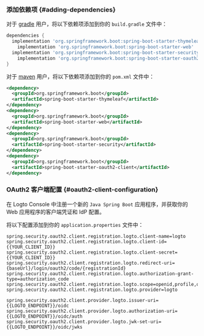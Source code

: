 ### 添加依赖项 \{#adding-dependencies}

对于 [gradle](https://spring.io/guides/gs/gradle) 用户，将以下依赖项添加到你的 `build.gradle` 文件中：

```groovy title="build.gradle"
dependencies {
  implementation 'org.springframework.boot:spring-boot-starter-thymeleaf'
	implementation 'org.springframework.boot:spring-boot-starter-web'
  implementation 'org.springframework.boot:spring-boot-starter-security'
	implementation 'org.springframework.boot:spring-boot-starter-oauth2-client'
}
```

对于 [maven](https://spring.io/guides/gs/maven) 用户，将以下依赖项添加到你的 `pom.xml` 文件中：

```xml title="pom.xml"
<dependency>
  <groupId>org.springframework.boot</groupId>
  <artifactId>spring-boot-starter-thymeleaf</artifactId>
</dependency>
<dependency>
  <groupId>org.springframework.boot</groupId>
  <artifactId>spring-boot-starter-web</artifactId>
</dependency>
<dependency>
  <groupId>org.springframework.boot</groupId>
  <artifactId>spring-boot-starter-security</artifactId>
</dependency>
<dependency>
  <groupId>org.springframework.boot</groupId>
  <artifactId>spring-boot-starter-oauth2-client</artifactId>
</dependency>
```

### OAuth2 客户端配置 \{#oauth2-client-configuration}

在 Logto Console 中注册一个新的 `Java Spring Boot` 应用程序，并获取你的 Web 应用程序的客户端凭证和 IdP 配置。

将以下配置添加到你的 `application.properties` 文件中：

```properties title="application.properties"
spring.security.oauth2.client.registration.logto.client-name=logto
spring.security.oauth2.client.registration.logto.client-id={{YOUR_CLIENT_ID}}
spring.security.oauth2.client.registration.logto.client-secret={{YOUR_CLIENT_ID}}
spring.security.oauth2.client.registration.logto.redirect-uri={baseUrl}/login/oauth2/code/{registrationId}
spring.security.oauth2.client.registration.logto.authorization-grant-type=authorization_code
spring.security.oauth2.client.registration.logto.scope=openid,profile,offline_access
spring.security.oauth2.client.registration.logto.provider=logto

spring.security.oauth2.client.provider.logto.issuer-uri={{LOGTO_ENDPOINT}}/oidc
spring.security.oauth2.client.provider.logto.authorization-uri={{LOGTO_ENDPOINT}}/oidc/auth
spring.security.oauth2.client.provider.logto.jwk-set-uri={{LOGTO_ENDPOINT}}/oidc/jwks
```
